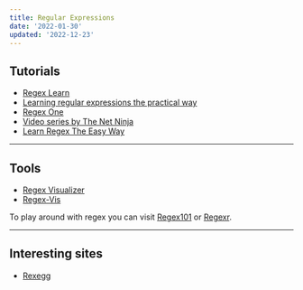 ```yaml
---
title: Regular Expressions
date: '2022-01-30'
updated: '2022-12-23'
---
```


## Tutorials

-   [Regex Learn](https://regexlearn.com/)
-   [Learning regular expressions the practical way](https://hugogiraudel.com/2015/08/19/learning-regular-expressions-the-practical-way)
-   [Regex One](https://regexone.com/)
-   [Video series by The Net Ninja](https://www.youtube.com/playlist?list=PL4cUxeGkcC9g6m_6Sld9Q4jzqdqHd2HiD) <YoutubeIcon />
-   [Learn Regex The Easy Way](https://github.com/ziishaned/learn-regex)

---

## Tools

-   [Regex Visualizer](https://regexper.com/)
-   [Regex-Vis](https://regex-vis.com/)

To play around with regex you can visit [Regex101](https://regex101.com/) or [Regexr](https://regexr.com/).

---

## Interesting sites

-   [Rexegg](http://rexegg.com/)
